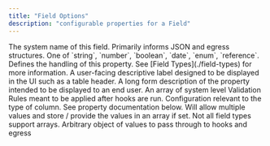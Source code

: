 ```yaml
---
title: "Field Options"
description: "configurable properties for a Field"
---
```


<ParamField path="key" type="string" required>
  The system name of this field. Primarily informs JSON and egress structures.
</ParamField>

<ParamField path="type" required>
  One of `string`, `number`, `boolean`, `date`, `enum`, `reference`. Defines the
  handling of this property. See [Field Types](./field-types) for more information.
</ParamField>

<ParamField path="label" default="key" type="string">
  A user-facing descriptive label designed to be displayed in the UI such as a
  table header.
</ParamField>

<ParamField path="description" type="string">
  A long form description of the property intended to be displayed to an end
  user.
</ParamField>

<ParamField path="constraints" default="[]" type="array">
  An array of system level Validation Rules meant to be applied after hooks are
  run.
</ParamField>

<ParamField path="config" default="{}" type="object">
  Configuration relevant to the type of column. See property documentation
  below.
</ParamField>

<ParamField path="multi" default="false" type="boolean">
  Will allow multiple values and store / provide the values in an array if set.
  Not all field types support arrays.
</ParamField>

<ParamField path="meta" default="{}" type="object">
  Arbitrary object of values to pass through to hooks and egress
</ParamField>